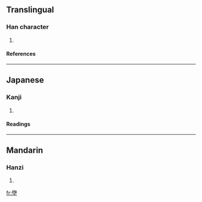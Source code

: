 ==Translingual==
===Han character===
{{Han char|rn=32|rad=土|as=13|sn=16|four=|canj=木木土 (DDG), X木木土 (XDDG)}}
# {{defn|Han|sort=土13}}
====References====
{{Han ref|kx=0240.170|dkj=05489|dj=0480.030|hdz=10490.130|uh=58C4|ud=22724}}
----
==Japanese==
===Kanji===
{{ja-kanji|grade=|rs=土13}}
# {{defn|Japanese}} 
====Readings====
{{ja-readings|on=[[や]] (ya)|kun=[[の]] (no)}}
----
==Mandarin==
===Hanzi===
{{cmn-hanzi|pin=[[yě]] ([[ye3]])|wg=yeh<sup>3</sup>}}
# {{defn|Mandarin}}

[[fr:壄]]